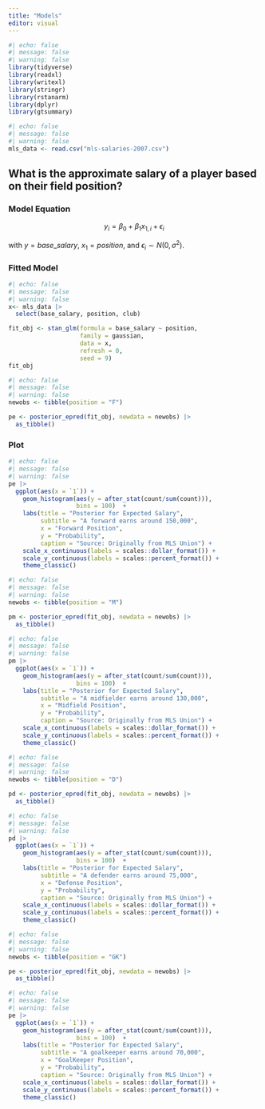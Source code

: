 ```yaml
---
title: "Models"
editor: visual
---
```


```r
#| echo: false
#| message: false
#| warning: false
library(tidyverse)
library(readxl)
library(writexl)
library(stringr)
library(rstanarm)
library(dplyr)
library(gtsummary)
```



```r
#| echo: false
#| message: false
#| warning: false
mls_data <- read.csv("mls-salaries-2007.csv")

```

## What is the approximate salary of a player based on their field position? 






### Model Equation

$$y_i = \beta_0  + \beta_1 x_{1,i} + \epsilon_i$$

with $y = base\_salary$, $x_1 = position$, and $\epsilon_i \sim N(0, \sigma^2)$.









### Fitted Model
```r
#| echo: false
#| message: false
#| warning: false
x<- mls_data |> 
  select(base_salary, position, club)

fit_obj <- stan_glm(formula = base_salary ~ position,
                    family = gaussian,
                    data = x,
                    refresh = 0,
                    seed = 9)
fit_obj
```


```r
#| echo: false
#| message: false
#| warning: false
newobs <- tibble(position = "F")

pe <- posterior_epred(fit_obj, newdata = newobs) |> 
  as_tibble() 
```

### Plot
```r
#| echo: false
#| message: false
#| warning: false
pe |> 
  ggplot(aes(x = `1`)) +
    geom_histogram(aes(y = after_stat(count/sum(count))),
                   bins = 100)  +
    labs(title = "Posterior for Expected Salary",
         subtitle = "A forward earns around 150,000",
         x = "Forward Position",
         y = "Probability", 
         caption = "Source: Originally from MLS Union") +
    scale_x_continuous(labels = scales::dollar_format()) +
    scale_y_continuous(labels = scales::percent_format()) +
    theme_classic()
```


```r
#| echo: false
#| message: false
#| warning: false
newobs <- tibble(position = "M")

pm <- posterior_epred(fit_obj, newdata = newobs) |> 
  as_tibble() 
```

 
```r
#| echo: false
#| message: false
#| warning: false
pm |> 
  ggplot(aes(x = `1`)) +
    geom_histogram(aes(y = after_stat(count/sum(count))),
                   bins = 100)  +
    labs(title = "Posterior for Expected Salary",
         subtitle = "A midfielder earns around 130,000",
         x = "Midfield Position",
         y = "Probability", 
         caption = "Source: Originally from MLS Union") +
    scale_x_continuous(labels = scales::dollar_format()) +
    scale_y_continuous(labels = scales::percent_format()) +
    theme_classic()
```




```r
#| echo: false
#| message: false
#| warning: false
newobs <- tibble(position = "D")

pd <- posterior_epred(fit_obj, newdata = newobs) |> 
  as_tibble() 
```

 
```r
#| echo: false
#| message: false
#| warning: false
pd |> 
  ggplot(aes(x = `1`)) +
    geom_histogram(aes(y = after_stat(count/sum(count))),
                   bins = 100)  +
    labs(title = "Posterior for Expected Salary",
         subtitle = "A defender earns around 75,000",
         x = "Defense Position",
         y = "Probability", 
         caption = "Source: Originally from MLS Union") +
    scale_x_continuous(labels = scales::dollar_format()) +
    scale_y_continuous(labels = scales::percent_format()) +
    theme_classic()
```



```r
#| echo: false
#| message: false
#| warning: false
newobs <- tibble(position = "GK")

pe <- posterior_epred(fit_obj, newdata = newobs) |> 
  as_tibble() 
```

 
```r
#| echo: false
#| message: false
#| warning: false
pe |> 
  ggplot(aes(x = `1`)) +
    geom_histogram(aes(y = after_stat(count/sum(count))),
                   bins = 100)  +
    labs(title = "Posterior for Expected Salary",
         subtitle = "A goalkeeper earns around 70,000",
         x = "GoalKeeper Position",
         y = "Probability", 
         caption = "Source: Originally from MLS Union") +
    scale_x_continuous(labels = scales::dollar_format()) +
    scale_y_continuous(labels = scales::percent_format()) +
    theme_classic()
```






